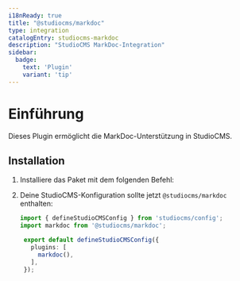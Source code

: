 ```yaml
---
i18nReady: true
title: "@studiocms/markdoc"
type: integration
catalogEntry: studiocms-markdoc
description: "StudioCMS MarkDoc-Integration"
sidebar:
  badge: 
    text: 'Plugin'
    variant: 'tip'
---
```



# Einführung

Dieses Plugin ermöglicht die MarkDoc-Unterstützung in StudioCMS.

## Installation

1. Installiere das Paket mit dem folgenden Befehl:

   <PackageManagers pkg="studiocms" type='run' args='add @studiocms/markdoc' />

2. Deine StudioCMS-Konfiguration sollte jetzt `@studiocms/markdoc` enthalten:

   ```ts twoslash title="studiocms.config.mjs" {2, 6}
   import { defineStudioCMSConfig } from 'studiocms/config';
   import markdoc from '@studiocms/markdoc';

    export default defineStudioCMSConfig({
      plugins: [
        markdoc(),
      ],
    });
   ```